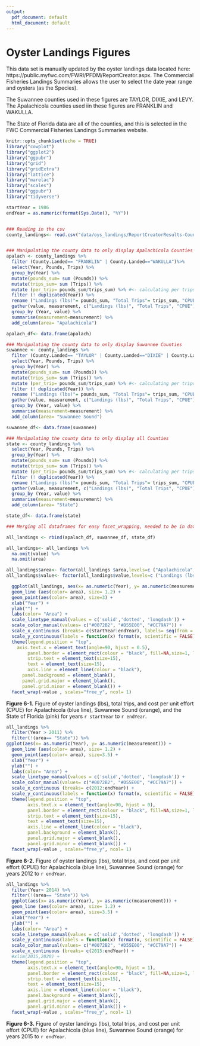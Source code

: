 ```yaml
---
output:
  pdf_document: default
  html_document: default
---
```

# Oyster Landings Figures  
  
This data set is manually updated by the oyster landings data located here: https://public.myfwc.com/FWRI/PFDM/ReportCreator.aspx.  The Commercial Fisheries Landings Summaries allows the user to select the date year range and oysters (as the Species).  

The Suwannee counties used in these figures are TAYLOR, DIXIE, and LEVY.  
The Apalachicola counties used iin these figures are FRANKLIN and WAKULLA.  
  
  
The State of Florida data are all of the counties, and this is selected in the FWC Commercial Fisheries Landings Summaries website.  


```r
knitr::opts_chunk$set(echo = TRUE)
library("cowplot")
library("ggplot2")
library("ggpubr")
library("grid")
library("gridExtra")
library("lattice")
library("marelac")
library("scales")
library("ggpubr")
library("tidyverse")
```
  
```r
startYear = 1986
endYear = as.numeric(format(Sys.Date(), "%Y"))


### Reading in the csv
county_landings<- read.csv("data/oys_landings/ReportCreatorResults-County.csv", header= T, skip = 9)


### Manipulating the county data to only display Apalachicola Counties
apalach <- county_landings %>% 
  filter (County.Landed== "FRANKLIN" | County.Landed=="WAKULLA")%>%
  select(Year, Pounds, Trips) %>% 
  group_by(Year) %>% 
  mutate(pounds_sum= sum (Pounds)) %>% 
  mutate(trips_sum= sum (Trips)) %>% 
  mutate (per_trip= pounds_sum/trips_sum) %>% #<- calculating per trips
  filter (! duplicated(Year)) %>% 
  rename ("Landings (lbs)"= pounds_sum, "Total Trips"= trips_sum, "CPUE"= per_trip) %>% 
  gather(value, measurement, c("Landings (lbs)", "Total Trips", "CPUE")) %>% 
  group_by (Year, value) %>% 
  summarise(measurement=measurement) %>% 
  add_column(area= "Apalachicola")

apalach_df<- data.frame(apalach)

### Manipulating the county data to only display Suwannee Counties
suwannee <- county_landings %>% 
  filter (County.Landed== "TAYLOR" | County.Landed=="DIXIE" | County.Landed=="LEVY") %>% #<- filtering out counties
  select(Year, Pounds, Trips) %>% 
  group_by(Year) %>% 
  mutate(pounds_sum= sum (Pounds)) %>% 
  mutate(trips_sum= sum (Trips)) %>% 
  mutate (per_trip= pounds_sum/trips_sum) %>% #<- calculating per trips
  filter (! duplicated(Year)) %>% 
  rename ("Landings (lbs)"= pounds_sum, "Total Trips"= trips_sum, "CPUE"= per_trip) %>% 
  gather(value, measurement, c("Landings (lbs)", "Total Trips", "CPUE")) %>% 
  group_by (Year, value) %>% 
  summarise(measurement=measurement) %>% 
  add_column(area= "Suwannee Sound")

suwannee_df<- data.frame(suwannee)

### Manipulating the county data to only display all Counties
state <- county_landings %>% 
  select(Year, Pounds, Trips) %>% 
  group_by(Year) %>% 
  mutate(pounds_sum= sum (Pounds)) %>% 
  mutate(trips_sum= sum (Trips)) %>% 
  mutate (per_trip= pounds_sum/trips_sum) %>% #<- calculating per trips
  filter (! duplicated(Year)) %>% 
  rename ("Landings (lbs)"= pounds_sum, "Total Trips"= trips_sum, "CPUE"= per_trip) %>% 
  gather(value, measurement, c("Landings (lbs)", "Total Trips", "CPUE")) %>% 
  group_by (Year, value) %>% 
  summarise(measurement=measurement) %>% 
  add_column(area= "State")

state_df<- data.frame(state)

### Merging all dataframes for easy facet_wrapping, needed to be in data.frame for rbind to function

all_landings <- rbind(apalach_df, suwannee_df, state_df)

all_landings<- all_landings %>% 
  na.omit(value) %>% 
  na.omit(area)

all_landings$area<- factor(all_landings $area,levels=c ("Apalachicola", "Suwannee Sound", "State"))
all_landings$value<- factor(all_landings$value,levels=c ("Landings (lbs)", "Total Trips", "CPUE"))

```
  
```r
  ggplot(all_landings, aes(x= as.numeric(Year), y= as.numeric(measurement))) +
  geom_line (aes(color= area), size= 1.2) +
  geom_point(aes(color= area), size=3) +
  xlab("Year") +
  ylab("") +
  labs(color= "Area") +
  scale_linetype_manual(values = c('solid','dotted', 'longdash')) + 
  scale_color_manual(values= c("#0072B2", "#D55E00", "#CC79A7")) +
  scale_x_continuous (breaks= c(startYear:endYear), labels= seq(from = startYear, to = endYear, by = 1)) +
  scale_y_continuous(labels = function(x) format(x, scientific = FALSE)) +
  theme(legend.position = "top",
    axis.text.x = element_text(angle=90, hjust = 0.5), 
        panel.border = element_rect(colour = "black", fill=NA,size=1, linetype="solid"), 
        strip.text = element_text(size=15),
        text = element_text(size=15),
        axis.line = element_line(colour = "black"),
      panel.background = element_blank(),
      panel.grid.major = element_blank(), 
      panel.grid.minor = element_blank()) +
  facet_wrap(~value , scales="free_y", ncol= 1) 
```
  
**Figure 6-1.** Figure of oyster landings (lbs), total trips, and cost per unit effort (CPUE) for Apalachicola (blue line), Suwannee Sound (orange), and the State of Florida (pink) for years `r startYear` to `r endYear`.  
  
```r
all_landings %>% 
  filter(Year > 2011) %>% 
  filter(!(area== "State")) %>% 
ggplot(aes(x= as.numeric(Year), y= as.numeric(measurement))) +
  geom_line (aes(color= area), size= 1.2) +
  geom_point(aes(color= area), size=3.5) +
  xlab("Year") +
  ylab("") +
  labs(color= "Area") +
  scale_linetype_manual(values = c('solid','dotted', 'longdash')) + 
  scale_color_manual(values= c("#0072B2", "#D55E00", "#CC79A7")) +
  scale_x_continuous (breaks= c(2012:endYear)) +
  scale_y_continuous(labels = function(x) format(x, scientific = FALSE)) +
  theme(legend.position = "top",
        axis.text.x = element_text(angle=90, hjust = 0), 
        panel.border = element_rect(colour = "black", fill=NA,size=1, linetype="solid"), 
        strip.text = element_text(size=15),
        text = element_text(size=15),
        axis.line = element_line(colour = "black"),
        panel.background = element_blank(),
        panel.grid.major = element_blank(), 
        panel.grid.minor = element_blank()) +
  facet_wrap(~value , scales="free_y", ncol= 1) 

```
  
**Figure 6-2.** Figure of oyster landings (lbs), total trips, and cost per unit effort (CPUE) for Apalachicola (blue line), Suwannee Sound (orange) for years 2012 to `r endYear`.  
  
  
```r
all_landings %>% 
  filter(Year> 2014) %>% 
  filter(!(area== "State")) %>% 
  ggplot(aes(x= as.numeric(Year), y= as.numeric(measurement))) +
  geom_line (aes(color= area), size= 1.2) +
  geom_point(aes(color= area), size=3.5) +
  xlab("Year") +
  ylab("") +
  labs(color= "Area") +
  scale_linetype_manual(values = c('solid','dotted', 'longdash')) + 
  scale_y_continuous(labels = function(x) format(x, scientific = FALSE)) +
  scale_color_manual(values= c("#0072B2", "#D55E00", "#CC79A7")) +
  scale_x_continuous (breaks= c(2015:endYear)) +
  #xlim(2015,2020) +
  theme(legend.position = "top",
        axis.text.x = element_text(angle=90, hjust = 1), 
        panel.border = element_rect(colour = "black", fill=NA,size=1, linetype="solid"), 
        strip.text = element_text(size=15),
        text = element_text(size=15),
        axis.line = element_line(colour = "black"),
        panel.background = element_blank(),
        panel.grid.major = element_blank(), 
        panel.grid.minor = element_blank()) +
  facet_wrap(~value , scales="free_y", ncol= 1) 

```
  
**Figure 6-3.** Figure of oyster landings (lbs), total trips, and cost per unit effort (CPUE) for Apalachicola (blue line), Suwannee Sound (orange) for years 2015 to `r endYear`.  
  
